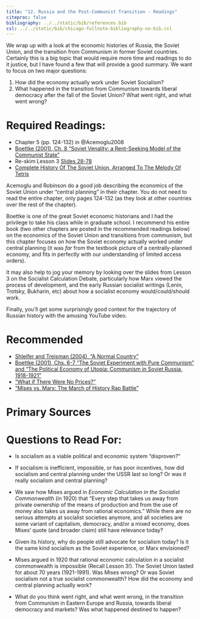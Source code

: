 ```yaml
---
title: "12. Russia and the Post-Communist Transition - Readings"
citeproc: false
bibliography: ../../static/bib/references.bib
csl: ../../static/bib/chicago-fullnote-bibliography-no-bib.csl
---
```


We wrap up with a look at the economic histories of Russia, the Soviet Union, and the transition from Communism in former Soviet countries. Certainly this is a big topic that would require more time and readings to do it justice, but I have found a few that will provide a good summary. We want to focus on two major questions:

1. How did the economy actually work under Soviet Socialism?
2. What happened in the transition from Communism towards liberal democracy after the fall of the Soviet Union? What went right, and what went wrong?

# Required Readings:

- <i class="fas fa-book"></i>Chapter 5 (pp. 124-132) in @Acemoglu2008
- [<i class="fas fa-file-pdf"></i> Boettke (2001), Ch. 8 "Soviet Venality: a Rent-Seeking Model of the Communist State"](/readings/Boettke-2001-Ch-7.pdf)
- <i class="fas fa-chalkboard-teacher"></i> Re-skim Lesson 3 [Slides 28-78](https://devf19.classes.ryansafner.com/slides/03-slides#28)
- [<i class="fab fa-youtube"></i> Complete History Of The Soviet Union, Arranged To The Melody Of Tetris](https://www.youtube.com/watch?v=hWTFG3J1CP8)

Acemoglu and Robinson do a good job describing the economics of the Soviet Union under "central planning" in their chapter. You do not need to read the entire chapter, only pages 124-132 (as they look at other countries over the rest of the chapter).

Boettke is one of the great Soviet economic historians and I had the privilege to take his class while in graduate school. I recommend his entire book (two other chapters are posted in the recommended readings below) on the economics of the Soviet Union and transitions from communism, but this chapter focuses on how the Soviet economy actually worked under central planning (it was *far* from the textbook picture of a centrally-planned economy, and fits in perfectly with our understanding of limited access orders).

It may also help to jog your memory by looking over the slides from Lesson 3 on the Socialist Calculation Debate, particularly how Marx viewed the process of development, and the early Russian socialist writings (Lenin, Trotsky, Bukharin, etc) about how a socialist economy would/could/should work.

Finally, you'll get some surprisingly good context for the trajectory of Russian history with the amusing YouTube video.

# Recommended

- [<i class="fas fa-file-pdf"></i> Shleifer and Treisman (2004), "A Normal Country"](/readings/Shleifer-Treisman-2004.pdf)
- [<i class="fas fa-file-pdf"></i> Boettke (2001), Chs. 6-7 "The Soviet Experiment with Pure Communism" and "The Political Economy of Utopia: Communism in Soviet Russia, 1918-1921"](/readings/Boettke-2001-Chs-6-7.pdf)
- [<i class="fab fa-youtube"></i> "What if There Were No Prices?"](https://www.youtube.com/watch?v=zkPGfTEZ_r4)
- [<i class="fab fa-youtube"></i> "Mises vs. Marx: The March of History Rap Battle"](https://misesvsmarx.aier.org)

# Primary Sources


# Questions to Read For:

- Is socialism as a viable political and economic system "disproven?"

- If socialism is inefficient, impossible, or has poor incentives, how did socialism and central planning under the USSR last so long? Or was it really socialism and central planning?

- We saw how Mises argued in *Economic Calculation in the Socialist Commonwealth* (in 1920) that "Every step that takes us away from private ownership of the means of production and from the use of money also takes us away from rational economics." While there are no serious attempts at socialist societies anymore, and all societies are some variant of capitalism, democracy, and/or a mixed economy, does Mises' quote (and broader claim) still have relevance today?

- Given its history, why do people still advocate for socialism today? Is it the same kind socialism as the Soviet experience, or Marx envisioned?

- Mises argued in 1920 that rational economic calculation in a socialist commonwealth is impossible (Recall Lesson 3!). The Soviet Union lasted for about 70 years (1921-1991). Was Mises wrong? Or was Soviet socialism not a true socialist commonwealth? How did the economy and central planning actually work?

- What do you think went right, and what went wrong, in the transition from Communism in Eastern Europe and Russia, towards liberal democracy and markets? Was what happened destined to happen?